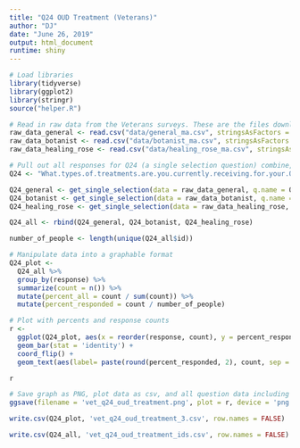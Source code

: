 ```yaml
---
title: "Q24 OUD Treatment (Veterans)"
author: "DJ"
date: "June 26, 2019"
output: html_document
runtime: shiny
---
```


```r
# Load libraries
library(tidyverse)
library(ggplot2)
library(stringr)
source("helper.R")
```

```r
# Read in raw data from the Veterans surveys. These are the files downloaded from survey monkey saved as a .csv
raw_data_general <- read.csv("data/general_ma.csv", stringsAsFactors = FALSE)
raw_data_botanist <- read.csv("data/botanist_ma.csv", stringsAsFactors = FALSE)
raw_data_healing_rose <- read.csv("data/healing_rose_ma.csv", stringsAsFactors = FALSE)
```

```r
# Pull out all responses for Q24 (a single selection question) combine, then determine 'question n'
Q24 <- "What.types.of.treatments.are.you.currently.receiving.for.your.OUD."

Q24_general <- get_single_selection(data = raw_data_general, q.name = Q24)
Q24_botanist <- get_single_selection(data = raw_data_botanist, q.name = Q24)
Q24_healing_rose <- get_single_selection(data = raw_data_healing_rose, q.name = Q24)

Q24_all <- rbind(Q24_general, Q24_botanist, Q24_healing_rose)

number_of_people <- length(unique(Q24_all$id))
```

```r
# Manipulate data into a graphable format
Q24_plot <- 
  Q24_all %>%
  group_by(response) %>%
  summarize(count = n()) %>%
  mutate(percent_all = count / sum(count)) %>%
  mutate(percent_responded = count / number_of_people)
```

```r
# Plot with percents and response counts
r <- 
  ggplot(Q24_plot, aes(x = reorder(response, count), y = percent_responded)) +
  geom_bar(stat = 'identity') +
  coord_flip() +
  geom_text(aes(label= paste(round(percent_responded, 2), count, sep = "***")))

r
```

```r
# Save graph as PNG, plot data as csv, and all question data including response IDs as csv (save question n and N at end of plot file as "_x.x")
ggsave(filename = 'vet_q24_oud_treatment.png', plot = r, device = 'png')

write.csv(Q24_plot, 'vet_q24_oud_treatment_3.csv', row.names = FALSE)

write.csv(Q24_all, 'vet_q24_oud_treatment_ids.csv', row.names = FALSE)
```
